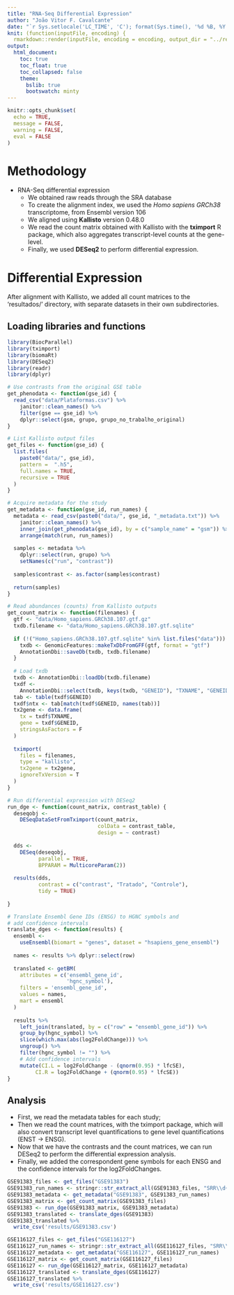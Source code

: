 ```yaml
---
title: "RNA-Seq Differential Expression"
author: "João Vitor F. Cavalcante"
date: "`r Sys.setlocale('LC_TIME', 'C'); format(Sys.time(), '%d %B, %Y')`"
knit: (function(inputFile, encoding) {
  rmarkdown::render(inputFile, encoding = encoding, output_dir = "../reports/") })
output:
  html_document:
    toc: true
    toc_float: true
    toc_collapsed: false
    theme:
      bslib: true
      bootswatch: minty
---
```


```r
knitr::opts_chunk$set(
  echo = TRUE,
  message = FALSE,
  warning = FALSE,
  eval = FALSE
)
```

# Methodology

* RNA-Seq differential expression
  - We obtained raw reads through the SRA database
  - To create the alignment index, we used the *Homo sapiens GRCh38* transcriptome,
  from Ensembl version 106
  - We aligned using **Kallisto** version 0.48.0
  - We read the count matrix obtained with Kallisto with the **tximport** R package,
  which also aggregates transcript-level counts at the gene-level.
  - Finally, we used **DESeq2** to perform differential expression.

# Differential Expression

After alignment with Kallisto, we added all count matrices to the 'resultados/' directory, with separate datasets in their own subdirectories.

## Loading libraries and functions

```r
library(BiocParallel)
library(tximport)
library(biomaRt)
library(DESeq2)
library(readr)
library(dplyr)

# Use contrasts from the original GSE table
get_phenodata <- function(gse_id) {
  read_csv("data/Plataformas.csv") %>%
    janitor::clean_names() %>%
    filter(gse == gse_id) %>%
    dplyr::select(gsm, grupo, grupo_no_trabalho_original)
}

# List Kallisto output files
get_files <- function(gse_id) {
  list.files(
    paste0("data/", gse_id),
    pattern =  ".h5",
    full.names = TRUE,
    recursive = TRUE
  )
}

# Acquire metadata for the study
get_metadata <- function(gse_id, run_names) {
  metadata <- read_csv(paste0("data/", gse_id, "_metadata.txt")) %>%
    janitor::clean_names() %>%
    inner_join(get_phenodata(gse_id), by = c("sample_name" = "gsm")) %>%
    arrange(match(run, run_names))
  
  samples <- metadata %>%
    dplyr::select(run, grupo) %>%
    setNames(c("run", "contrast"))
  
  samples$contrast <- as.factor(samples$contrast)
  
  return(samples)
}

# Read abundances (counts) from Kallisto outputs
get_count_matrix <- function(filenames) {
  gtf <- "data/Homo_sapiens.GRCh38.107.gtf.gz"
  txdb.filename <- "data/Homo_sapiens.GRCh38.107.gtf.sqlite"
  
  if (!("Homo_sapiens.GRCh38.107.gtf.sqlite" %in% list.files("data"))) {
    txdb <- GenomicFeatures::makeTxDbFromGFF(gtf, format = "gtf")
    AnnotationDbi::saveDb(txdb, txdb.filename)
  }
  
  # Load txdb
  txdb <- AnnotationDbi::loadDb(txdb.filename)
  txdf <-
    AnnotationDbi::select(txdb, keys(txdb, "GENEID"), "TXNAME", "GENEID")
  tab <- table(txdf$GENEID)
  txdf$ntx <- tab[match(txdf$GENEID, names(tab))]
  tx2gene <- data.frame(
    tx = txdf$TXNAME,
    gene = txdf$GENEID,
    stringsAsFactors = F
  )
  
  tximport(
    files = filenames,
    type = "kallisto",
    tx2gene = tx2gene,
    ignoreTxVersion = T
  )
}

# Run differential expression with DESeq2
run_dge <- function(count_matrix, contrast_table) {
  deseqobj <-
    DESeqDataSetFromTximport(count_matrix,
                             colData = contrast_table,
                             design = ~ contrast)
  
  dds <-
    DESeq(deseqobj,
          parallel = TRUE,
          BPPARAM = MulticoreParam(2))
  
  results(dds,
          contrast = c("contrast", "Tratado", "Controle"),
          tidy = TRUE)
  
}

# Translate Ensembl Gene IDs (ENSG) to HGNC symbols and
# add confidence intervals
translate_dges <- function(results) {
  ensembl <-
    useEnsembl(biomart = "genes", dataset = "hsapiens_gene_ensembl")
  
  names <- results %>% dplyr::select(row)
  
  translated <- getBM(
    attributes = c('ensembl_gene_id',
                   'hgnc_symbol'),
    filters = 'ensembl_gene_id',
    values = names,
    mart = ensembl
  )
  
  results %>%
    left_join(translated, by = c("row" = "ensembl_gene_id")) %>%
    group_by(hgnc_symbol) %>%
    slice(which.max(abs(log2FoldChange))) %>%
    ungroup() %>% 
    filter(hgnc_symbol != "") %>% 
    # Add confidence intervals
    mutate(CI.L = log2FoldChange - (qnorm(0.95) * lfcSE),
         CI.R = log2FoldChange + (qnorm(0.95) * lfcSE))
} 

```

## Analysis

- First, we read the metadata tables for each study;
- Then we read the count matrices, with the tximport package, which will
also convert transcript level quantifications to gene level quantifications (ENST -> ENSG).
- Now that we have the contrasts and the count matrices, we can run DESeq2 to perform
the differential expression analysis.
- Finally, we added the correspondent gene symbols for each ENSG and the confidence intervals for the log2FoldChanges.

```r

GSE91383_files <- get_files("GSE91383")
GSE91383_run_names <- stringr::str_extract_all(GSE91383_files, "SRR\\d+", simplify = TRUE)
GSE91383_metadata <- get_metadata("GSE91383", GSE91383_run_names)
GSE91383_matrix <- get_count_matrix(GSE91383_files)
GSE91383 <- run_dge(GSE91383_matrix, GSE91383_metadata)
GSE91383_translated <- translate_dges(GSE91383)
GSE91383_translated %>% 
  write_csv('results/GSE91383.csv')

GSE116127_files <- get_files("GSE116127")
GSE116127_run_names <- stringr::str_extract_all(GSE116127_files, "SRR\\d+", simplify = TRUE)
GSE116127_metadata <- get_metadata("GSE116127", GSE116127_run_names)
GSE116127_matrix <- get_count_matrix(GSE116127_files)
GSE116127 <- run_dge(GSE116127_matrix, GSE116127_metadata)
GSE116127_translated <- translate_dges(GSE116127)
GSE116127_translated %>% 
  write_csv('results/GSE116127.csv')

```
